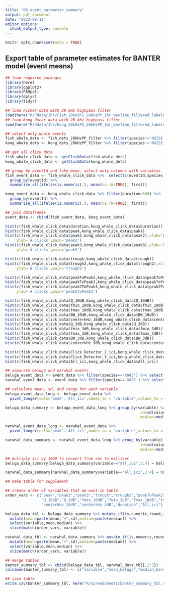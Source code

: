 ```yaml
---
title: "08_event_parameter_summary"
output: pdf_document
date: "2023-08-12"
editor_options: 
  chunk_output_type: console
---
```


```r
knitr::opts_chunk$set(echo = TRUE)
```

## Export table of parameter estimates for BANTER model (event means)

```r
## load required packages
library(here)
library(ggplot2)
library(PAMpal)
library(dplyr)
library(tidyr)

## load Fisher data with 20 kHz highpass filter
load(here("R/Rdata/1hr/Fish_20kHzPG_20kHzPP_1hr_wavTime_filtered_labeled.rdata"))
## load Kong Oscar data with 20 kHz highpass filter
load(here("R/Rdata/1hr/Kong_20kHzPG_20kHzPP_1hr_wavTime_filtered_labeled.rdata"))

```

```r
## select only whale events
fish_whale_dets <- fish_dets_20kHzPP_filter %>% filter(species!='NOISE')
kong_whale_dets <- kong_dets_20kHzPP_filter %>% filter(species!='NOISE')

## get all click data
fish_whale_click_data <- getClickData(fish_whale_dets)
kong_whale_click_data <- getClickData(kong_whale_dets)

## group by eventId and take mean, select only columns with variables
fish_event_data <- fish_whale_click_data %>%  select(c(eventId,species,peak,peak2,peak3,trough,trough2,peakToPeak2,peakToPeak3,peak2ToPeak3,fmin_10dB,fmax_10dB,fmin_3dB,fmax_3dB,BW_10dB,BW_3dB,Q_10dB,Q_3dB,centerkHz_10dB,centerkHz_3dB,duration,All_ici)) %>% 
  group_by(eventId) %>% 
  summarise_all(ifelse(is.numeric(.), mean(na.rm=TRUE), first))

kong_event_data <- kong_whale_click_data %>% filter(duration<500) %>%  select(c(eventId,species,peak,peak2,peak3,trough,trough2,peakToPeak2,peakToPeak3,peak2ToPeak3,fmin_10dB,fmax_10dB,fmin_3dB,fmax_3dB,BW_10dB,BW_3dB,Q_10dB,Q_3dB,centerkHz_10dB,centerkHz_3dB,duration,All_ici)) %>% 
  group_by(eventId) %>% 
  summarise_all(ifelse(is.numeric(.), mean(na.rm=TRUE), first))

## join dataframes
event_data <- rbind(fish_event_data, kong_event_data)

```

```r
hist(c(fish_whale_click_data$duration,kong_whale_click_data$duration))
hist(c(fish_whale_click_data$peak,kong_whale_click_data$peak))
hist(c(fish_whale_click_data$peak2,kong_whale_click_data$peak2),xlab='Frequency (khz)',
     ylab='# clicks',main='peak2')
hist(c(fish_whale_click_data$peak3,kong_whale_click_data$peak3),xlab='Frequency (khz)',
     ylab='# clicks',main='peak3')

hist(c(fish_whale_click_data$trough,kong_whale_click_data$trough))
hist(c(fish_whale_click_data$trough2,kong_whale_click_data$trough2),xlab='Frequency (khz)',
     ylab='# clicks',main='trough2')

hist(c(fish_whale_click_data$peakToPeak2,kong_whale_click_data$peakToPeak2))
hist(c(fish_whale_click_data$peakToPeak3,kong_whale_click_data$peakToPeak3))
hist(c(fish_whale_click_data$peak2ToPeak3,kong_whale_click_data$peak2ToPeak3),xlab='Frequency (khz)',
     ylab='# clicks',main='peak2ToPeak3')

hist(c(fish_whale_click_data$Q_10dB,kong_whale_click_data$Q_10dB))
hist(c(fish_whale_click_data$fmin_10dB,kong_whale_click_data$fmin_10dB))
hist(c(fish_whale_click_data$fmax_10dB,kong_whale_click_data$fmax_10dB))
hist(c(fish_whale_click_data$BW_10dB,kong_whale_click_data$BW_10dB))
hist(c(fish_whale_click_data$centerkHz_10dB,kong_whale_click_data$centerkHz_10dB))
hist(c(fish_whale_click_data$Q_3dB,kong_whale_click_data$Q_3dB))
hist(c(fish_whale_click_data$fmin_3dB,kong_whale_click_data$fmin_3dB))
hist(c(fish_whale_click_data$fmax_3dB,kong_whale_click_data$fmax_3dB))
hist(c(fish_whale_click_data$BW_3dB,kong_whale_click_data$BW_3dB))
hist(c(fish_whale_click_data$centerkHz_3dB,kong_whale_click_data$centerkHz_3dB))

hist(c(fish_whale_click_data$Click_Detector_2_ici,kong_whale_click_data$Click_Detector_2_ici))
hist(c(fish_whale_click_data$Click_Detector_3_ici,kong_whale_click_data$Click_Detector_3_ici))
hist(c(fish_whale_click_data$All_ici,kong_whale_click_data$All_ici))

```


```r
## separate beluga and narwhal events
beluga_event_data <- event_data %>% filter(species=='X045') %>% select(-c(species,eventId))
narwhal_event_data <- event_data %>% filter(species=='X085') %>% select(-c(species,eventId))

## calculate mean, sd, and range for each variable
beluga_event_data_long <- beluga_event_data %>% 
  pivot_longer(cols='peak':'All_ici',names_to = "variable",values_to = "value")

beluga_data_summary <- beluga_event_data_long %>% group_by(variable) %>% summarise(mean=mean(value),
                                                            sd=sd(value),
                                                            median=median(value))

narwhal_event_data_long <- narwhal_event_data %>% 
  pivot_longer(cols='peak':'All_ici',names_to = "variable",values_to = "value")

narwhal_data_summary <- narwhal_event_data_long %>% group_by(variable) %>% summarise(mean=mean(value),
                                                            sd=sd(value),
                                                            median=median(value))

## multiply ici by 1000 to convert from sec to millisec
beluga_data_summary[beluga_data_summary$variable=="All_ici",2:4] = beluga_data_summary[beluga_data_summary$variable=="All_ici",2:4]*1000

narwhal_data_summary[narwhal_data_summary$variable=="All_ici",2:4] = narwhal_data_summary[narwhal_data_summary$variable=="All_ici",2:4]*1000


```

```r
## make table for supplement

## create order of variables that we want in table
order_vars <- c("peak","peak2","peak3","trough","trough2","peakToPeak2","peakToPeak3","peak2ToPeak3",
                "Q_10dB","Q_3dB","fmin_10dB","fmin_3dB","fmax_10dB","fmax_3dB","BW_10dB","BW_3dB",
                "centerkHz_10dB","centerkHz_3dB","duration","All_ici")

beluga_data_tbl <- beluga_data_summary %>% mutate_if(is.numeric,round,digits = 1) %>% 
  mutate(mean=paste(mean,"+",sd),median=paste(median)) %>% 
  select(variable,mean,median) %>% 
  slice(match(order_vars, variable))

narwhal_data_tbl <- narwhal_data_summary %>% mutate_if(is.numeric,round,digits = 1) %>% 
  mutate(mean=paste(mean,"+",sd),median=paste(median)) %>% 
  select(variable,mean,median) %>% 
  slice(match(order_vars, variable))

## merge tables
banter_summary_tbl <- cbind(beluga_data_tbl, narwhal_data_tbl[,2:3])
colnames(banter_summary_tbl) <- c("variable","mean_beluga","median_beluga","mean_narwhal","median_narwhal")

## save table
write.csv(banter_summary_tbl, here("R/spreadsheets/banter_summary_tbl.csv"))
```

